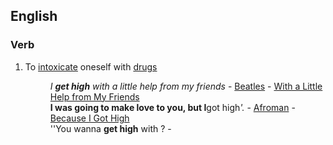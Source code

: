 ==English==

===Verb===
{{infl|en|verb|head=to [[get]] [[high]]}}

# {{idiom}} To [[intoxicate]] oneself with [[drugs]]
#:''I '''get high''' with a little help from my friends'' - [[Beatles]] - [[w:With a Little Help from My Friends|With a Little Help from My Friends]]
#:'''I was going to make love to you, but I '''got high'''.'' - [[w:Afroman|Afroman]] - [[w:Because I Got High|Because I Got High]]
#:''You wanna '''get high''' with {{w|Towelie}}? -{{w|South Park}}
{{rfd}}